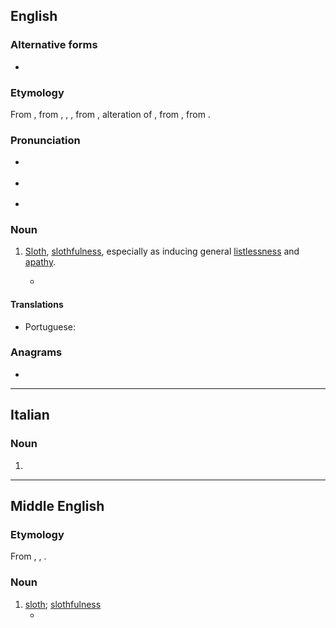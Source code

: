 ==English==

===Alternative forms===
* {{l|en|acedia}}

===Etymology===
From {{inh|en|enm|accidie}}, from {{der|en|xno|accidie}}, {{der|en|fro|accide}}, {{m|fro|accidie}}, from {{der|en|LL.|accīdia}}, alteration of {{m|la|acēdia||sloth, torpor}}, from {{der|en|grc|ἀκήδεια||indifference|sc=polytonic}}, from {{prefix|grc|ἀ-|t1=not|κῆδος|t2=care|sc=polytonic}}.

===Pronunciation===
* {{a|UK}} {{IPA|en|/ˈæk.sɪ.di/}}
* {{a|US}} {{IPA|en|/ˈæk.sə.di/}}
* {{audio|en|Accidie US.ogg|Audio (US)}}

===Noun===
{{en-noun|-}}

# {{lb|en|now|literary}} [[sloth|Sloth]], [[slothfulness]], especially as inducing general [[listlessness]] and [[apathy]]. {{defdate|from 13th c.}}
#* {{quote-book|en|year=1978|author={{w|Lawrence Durrell}}|title=Livia|publisher=Faber & Faber|year_published=1992|page=363|passage=Underneath the surface excitements the demon of '''accidie''' had her by the hair.}}

====Translations====
{{trans-top|general listlessness and apathy}}
* Portuguese: {{t|pt|acídia|f}}
{{trans-mid}}
{{trans-bottom}}

===Anagrams===
* {{anagrams|en|a=accdeii|cecidia}}

----

==Italian==

===Noun===
{{head|it|noun plural form|g=f}}

# {{plural of|it|accidia}}
----
==Middle English==

===Etymology===
From {{bor|en|xno|accidie}}, {{bor|en|fro|accide}}, {{m|fro|accidie}}.

===Noun===

{{head|enm|noun}}

# [[sloth]]; [[slothfulness]]
#* {{RQ:Chaucer Canterbury|title=Parson's Tale|passage=Aftere þe synnes of Envie I wil speke of þe synne of '''Accidie'''.}}